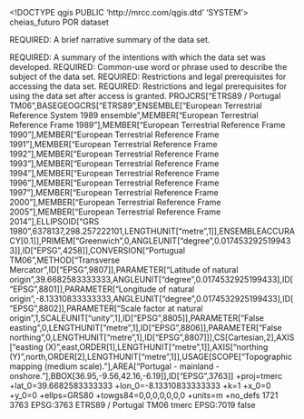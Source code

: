 <!DOCTYPE qgis PUBLIC 'http://mrcc.com/qgis.dtd' 'SYSTEM'>
<qgis version="3.22.1-Bia?owie?a">
  <identifier>cheias_futuro</identifier>
  <parentidentifier></parentidentifier>
  <language>POR</language>
  <type>dataset</type>
  <title>cheias_futuro</title>
  <abstract>REQUIRED: A brief narrative summary of the data set.

REQUIRED: A summary of the intentions with which the data set was developed.</abstract>
  <keywords vocabulary="gmd:topicCategory">
    <keyword>REQUIRED: Common-use word or phrase used to describe the subject of the data set.</keyword>
  </keywords>
  <links>
    <link description="" format="" size="" name="Shapefile" mimeType="" type="Local Area Network" url="file://"/>
  </links>
  <fees></fees>
  <constraints type="Access">REQUIRED: Restrictions and legal prerequisites for accessing the data set.</constraints>
  <rights>REQUIRED: Restrictions and legal prerequisites for using the data set after access is granted.</rights>
  <encoding></encoding>
  <crs>
    <spatialrefsys>
      <wkt>PROJCRS["ETRS89 / Portugal TM06",BASEGEOGCRS["ETRS89",ENSEMBLE["European Terrestrial Reference System 1989 ensemble",MEMBER["European Terrestrial Reference Frame 1989"],MEMBER["European Terrestrial Reference Frame 1990"],MEMBER["European Terrestrial Reference Frame 1991"],MEMBER["European Terrestrial Reference Frame 1992"],MEMBER["European Terrestrial Reference Frame 1993"],MEMBER["European Terrestrial Reference Frame 1994"],MEMBER["European Terrestrial Reference Frame 1996"],MEMBER["European Terrestrial Reference Frame 1997"],MEMBER["European Terrestrial Reference Frame 2000"],MEMBER["European Terrestrial Reference Frame 2005"],MEMBER["European Terrestrial Reference Frame 2014"],ELLIPSOID["GRS 1980",6378137,298.257222101,LENGTHUNIT["metre",1]],ENSEMBLEACCURACY[0.1]],PRIMEM["Greenwich",0,ANGLEUNIT["degree",0.0174532925199433]],ID["EPSG",4258]],CONVERSION["Portugual TM06",METHOD["Transverse Mercator",ID["EPSG",9807]],PARAMETER["Latitude of natural origin",39.6682583333333,ANGLEUNIT["degree",0.0174532925199433],ID["EPSG",8801]],PARAMETER["Longitude of natural origin",-8.13310833333333,ANGLEUNIT["degree",0.0174532925199433],ID["EPSG",8802]],PARAMETER["Scale factor at natural origin",1,SCALEUNIT["unity",1],ID["EPSG",8805]],PARAMETER["False easting",0,LENGTHUNIT["metre",1],ID["EPSG",8806]],PARAMETER["False northing",0,LENGTHUNIT["metre",1],ID["EPSG",8807]]],CS[Cartesian,2],AXIS["easting (X)",east,ORDER[1],LENGTHUNIT["metre",1]],AXIS["northing (Y)",north,ORDER[2],LENGTHUNIT["metre",1]],USAGE[SCOPE["Topographic mapping (medium scale)."],AREA["Portugal - mainland - onshore."],BBOX[36.95,-9.56,42.16,-6.19]],ID["EPSG",3763]]</wkt>
      <proj4>+proj=tmerc +lat_0=39.6682583333333 +lon_0=-8.13310833333333 +k=1 +x_0=0 +y_0=0 +ellps=GRS80 +towgs84=0,0,0,0,0,0,0 +units=m +no_defs</proj4>
      <srsid>1721</srsid>
      <srid>3763</srid>
      <authid>EPSG:3763</authid>
      <description>ETRS89 / Portugal TM06</description>
      <projectionacronym>tmerc</projectionacronym>
      <ellipsoidacronym>EPSG:7019</ellipsoidacronym>
      <geographicflag>false</geographicflag>
    </spatialrefsys>
  </crs>
  <extent/>
</qgis>

